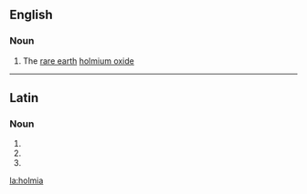 {{also|hólmia}}
==English==

===Noun===
{{en-noun|-}}

# {{context|inorganic compound|lang=en}} The [[rare earth]] [[holmium oxide]]
----
==Latin==

===Noun===
{{la-noun-form|holmia}}

# {{inflection of|holmium||nom|p|lang=la}}
# {{inflection of|holmium||acc|p|lang=la}}
# {{inflection of|holmium||voc|p|lang=la}}

[[la:holmia]]